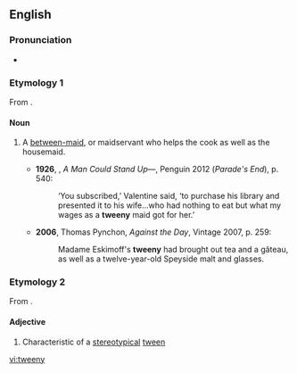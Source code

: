 ==English==

===Pronunciation===
* {{IPA|/ˈtwiːni/|lang=en}}

===Etymology 1===
From {{suffix|'tween|y|lang=en}}.

====Noun====
{{en-noun|tweenies}}

# {{context|now|_|historical|lang=en}} A [[between-maid]], or maidservant who helps the cook as well as the housemaid.
#*'''1926''', {{w|Ford Madox Ford}}, ''A Man Could Stand Up—'', Penguin 2012 (''Parade's End''), p. 540:
#*:‘You subscribed,’ Valentine said, ‘to purchase his library and presented it to his wife…who had nothing to eat but what my wages as a '''tweeny''' maid got for her.’
#* '''2006''', Thomas Pynchon, ''Against the Day'', Vintage 2007, p. 259:
#*: Madame Eskimoff's '''tweeny''' had brought out tea and a gâteau, as well as a twelve-year-old Speyside malt and glasses.

===Etymology 2===
From {{suffix|tween|y|lang=en}}.

====Adjective====
{{en-adj}}

# Characteristic of a [[stereotypical]] [[tween]]

[[vi:tweeny]]